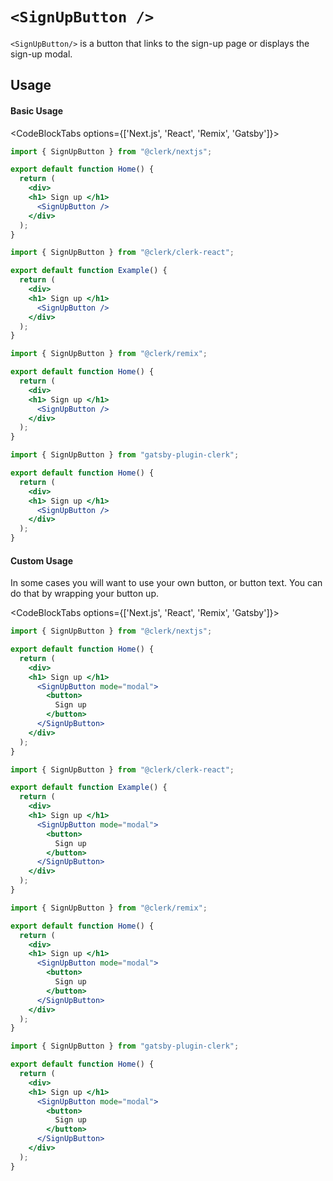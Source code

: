 
# `<SignUpButton />`

`<SignUpButton/>` is a button that links to the sign-up page or displays the sign-up modal.

## Usage

#### Basic Usage
<CodeBlockTabs options={['Next.js', 'React', 'Remix', 'Gatsby']}>
```jsx copy filename="pages/index.js"
import { SignUpButton } from "@clerk/nextjs";

export default function Home() {
  return (
    <div>
    <h1> Sign up </h1>
      <SignUpButton />
    </div>
  );
}
```
```jsx copy filename="example.js"
import { SignUpButton } from "@clerk/clerk-react";

export default function Example() {
  return (
    <div>
    <h1> Sign up </h1>
      <SignUpButton />
    </div>
  );
}
```
```jsx copy filename="pages/index.js"
import { SignUpButton } from "@clerk/remix";

export default function Home() {
  return (
    <div>
    <h1> Sign up </h1>
      <SignUpButton />
    </div>
  );
}
```
```jsx copy filename="pages/index.js"
import { SignUpButton } from "gatsby-plugin-clerk";

export default function Home() {
  return (
    <div>
    <h1> Sign up </h1>
      <SignUpButton />
    </div>
  );
}
```
</CodeBlockTabs>

#### Custom Usage

In some cases you will want to use your own button, or button text. You can do that by wrapping your button up.

<CodeBlockTabs options={['Next.js', 'React', 'Remix', 'Gatsby']}>
```jsx copy filename="pages/index.js"
import { SignUpButton } from "@clerk/nextjs";

export default function Home() {
  return (
    <div>
    <h1> Sign up </h1>
      <SignUpButton mode="modal">
        <button>
          Sign up
        </button>
      </SignUpButton>
    </div>
  );
}
```
```jsx copy filename="example.js"
import { SignUpButton } from "@clerk/clerk-react";

export default function Example() {
  return (
    <div>
    <h1> Sign up </h1>
      <SignUpButton mode="modal">
        <button>
          Sign up
        </button>
      </SignUpButton>
    </div>
  );
}
```
```jsx copy filename="pages/index.js"
import { SignUpButton } from "@clerk/remix";

export default function Home() {
  return (
    <div>
    <h1> Sign up </h1>
      <SignUpButton mode="modal">
        <button>
          Sign up
        </button>
      </SignUpButton>
    </div>
  );
}
```
```jsx copy filename="pages/index.js"
import { SignUpButton } from "gatsby-plugin-clerk";

export default function Home() {
  return (
    <div>
    <h1> Sign up </h1>
      <SignUpButton mode="modal">
        <button>
          Sign up
        </button>
      </SignUpButton>
    </div>
  );
}
```
</CodeBlockTabs>
